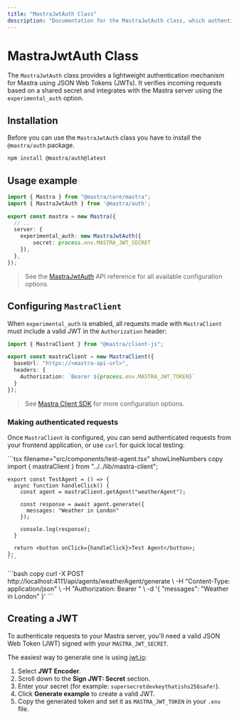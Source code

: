 ```yaml
---
title: "MastraJwtAuth Class"
description: "Documentation for the MastraJwtAuth class, which authenticates Mastra applications using JSON Web Tokens."
---
```



# MastraJwtAuth Class

The `MastraJwtAuth` class provides a lightweight authentication mechanism for Mastra using JSON Web Tokens (JWTs). It verifies incoming requests based on a shared secret and integrates with the Mastra server using the `experimental_auth` option.

## Installation

Before you can use the `MastraJwtAuth` class you have to install the `@mastra/auth` package.

```bash copy
npm install @mastra/auth@latest
```

## Usage example

```typescript {2,7-9} filename="src/mastra/index.ts" showLineNumbers copy
import { Mastra } from "@mastra/core/mastra";
import { MastraJwtAuth } from '@mastra/auth';

export const mastra = new Mastra({
  // ..
  server: {
    experimental_auth: new MastraJwtAuth({
        secret: process.env.MASTRA_JWT_SECRET
    }),
  },
});
```

> See the [MastraJwtAuth](/reference/auth/jwt.mdx) API reference for all available configuration options.

## Configuring `MastraClient`

When `experimental_auth` is enabled, all requests made with `MastraClient` must include a valid JWT in the `Authorization` header:

```typescript {6} filename="lib/mastra/mastra-client.ts" showLineNumbers copy
import { MastraClient } from "@mastra/client-js";

export const mastraClient = new MastraClient({
  baseUrl: "https://<mastra-api-url>",
  headers: {
    Authorization: `Bearer ${process.env.MASTRA_JWT_TOKEN}`
  }
});
```

> See [Mastra Client SDK](/docs/server-db/mastra-client.mdx) for more configuration options.

### Making authenticated requests

Once `MastraClient` is configured, you can send authenticated requests from your frontend application, or use `curl` for quick local testing:

<Tabs>
  <TabItem value="curl" label="cURL">
    ```tsx filename="src/components/test-agent.tsx" showLineNumbers copy
    import { mastraClient } from "../../lib/mastra-client";

    export const TestAgent = () => {
      async function handleClick() {
        const agent = mastraClient.getAgent("weatherAgent");

        const response = await agent.generate({
          messages: "Weather in London"
        });

        console.log(response);
      }

      return <button onClick={handleClick}>Test Agent</button>;
    };
    ```
  </TabItem>
  <TabItem value="react" label="React">
    ```bash copy
    curl -X POST http://localhost:4111/api/agents/weatherAgent/generate \
      -H "Content-Type: application/json" \
      -H "Authorization: Bearer <your-jwt>" \
      -d '{
        "messages": "Weather in London"
      }'
    ```
  </TabItem>
</Tabs>

## Creating a JWT

To authenticate requests to your Mastra server, you'll need a valid JSON Web Token (JWT) signed with your `MASTRA_JWT_SECRET`.

The easiest way to generate one is using [jwt.io](https://www.jwt.io/):

1. Select **JWT Encoder**.
2. Scroll down to the **Sign JWT: Secret** section.
3. Enter your secret (for example: `supersecretdevkeythatishs256safe!`).
4. Click **Generate example** to create a valid JWT.
5. Copy the generated token and set it as `MASTRA_JWT_TOKEN` in your `.env` file.
